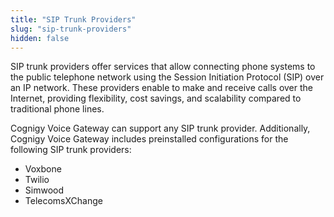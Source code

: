 ```yaml
---
title: "SIP Trunk Providers"
slug: "sip-trunk-providers"
hidden: false
---
```


SIP trunk providers offer services that allow connecting phone systems to the public telephone network using the Session Initiation Protocol (SIP) over an IP network. These providers enable to make and receive calls over the Internet, providing flexibility, cost savings, and scalability compared to traditional phone lines.

Cognigy Voice Gateway can support any SIP trunk provider. Additionally, Cognigy Voice Gateway includes preinstalled configurations for the following SIP trunk providers:

- Voxbone
- Twilio
- Simwood
- TelecomsXChange






